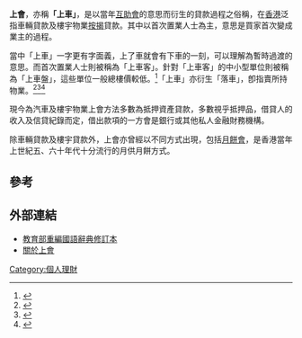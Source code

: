 {{wwv|area=華人地區}}
{{個人理財}}
'''上會'''，亦稱'''「上車」'''，是以當年[[互助會|互助會]]的意思而衍生的貸款過程之俗稱，在[[香港|香港]]泛指車輛貸款及樓宇物業[[按揭|按揭]]貸款。其中以首次置業人士為主，意思是買家首次變成業主的過程。

當中「上車」一字更有字面義，上了車就會有下車的一刻，可以理解為暫時過渡的意思。而首次置業人士則被稱為「上車客」。針對「上車客」的中小型單位則被稱為「上車盤」，這些單位一般總樓價較低。<ref>{{cite web|url=http://www.bastillepost.com/hongkong/article/4267143-【買樓講歷史】「上車」有樣睇？|title=【買樓講歷史】「上車」有樣睇？|date=2019-04-08|archiveurl=https://web.archive.org/web/20220513212945/https://www.bastillepost.com/hongkong/article/4267143-%E3%80%90%E8%B2%B7%E6%A8%93%E8%AC%9B%E6%AD%B7%E5%8F%B2%E3%80%91%E3%80%8C%E4%B8%8A%E8%BB%8A%E3%80%8D%E6%9C%89%E6%A8%A3%E7%9D%87%EF%BC%9F|archivedate=2022-05-13|access-date=2022-05-21}}</ref>「上車」亦衍生「落車」，卽指賣所持物業。<ref>{{cite web|url=http://www.hk01.com/sns/article/410052|title=落車後再上車　50歲置業夢重圓　悟出「夠資本先可以入場擲骰仔」|date=2019-12-31|archiveurl=https://web.archive.org/web/20220513215059/http://www.hk01.com/%E5%B0%88%E9%A1%8C%E4%BA%BA%E8%A8%AA/410052/%E8%90%BD%E8%BB%8A%E5%BE%8C%E5%86%8D%E4%B8%8A%E8%BB%8A-50%E6%AD%B2%E7%BD%AE%E6%A5%AD%E5%A4%A2%E9%87%8D%E5%9C%93-%E6%82%9F%E5%87%BA-%E5%A4%A0%E8%B3%87%E6%9C%AC%E5%85%88%E5%8F%AF%E4%BB%A5%E5%85%A5%E5%A0%B4%E6%93%B2%E9%AA%B0%E4%BB%94|archivedate=2022-05-13|access-date=2022-05-13}}</ref><ref>{{cite web|url=http://www.ricacorp.com/articles/2019/05/09/大公報/|title=落車容易上車難|date=2019-05-09|archiveurl=https://web.archive.org/web/20220513215827/http://www.ricacorp.com/articles/2019/05/09/%E5%A4%A7%E5%85%AC%E5%A0%B1/|archivedate=2022-05-13|access-date=2022-05-21}}</ref><ref>{{cite web|url=http://m.century21-goodwin.com/zh-hk/article/view/990|title=為免落錯車 投資也移民|date=2021-05-06|archiveurl=https://web.archive.org/web/20220513220158/http://m.century21-goodwin.com/zh-hk/article/view/990|archivedate=2022-05-13|access-date=2022-05-13}}</ref>

現今為汽車及樓宇物業上會方法多數為抵押資產貸款，多數視乎抵押品，借貸人的收入及信貸紀錄而定，借出款項的一方會是銀行或其他私人金融財務機構。

除車輛貸款及樓宇貸款外，上會亦曾經以不同方式出現，包括[[月餅會|月餅會]]，是香港當年上世紀五、六十年代十分流行的月供月餅方式。

==參考==
{{reflist|2}}

==外部連結==
* [http://dict.revised.moe.edu.tw/cgi-bin/cbdic/gsweb.cgi?o=dcbdic&searchid=Z00000132030 教育部重編國語辭典修訂本] {{Wayback|url=http://dict.revised.moe.edu.tw/cgi-bin/cbdic/gsweb.cgi?o=dcbdic&searchid=Z00000132030 |date=20200722073051 }}
*[https://blog.hkroots.io/aboutus/ 關於上會] {{Wayback|url=https://blog.hkroots.io/aboutus/ |date=20210127201524 }}
[[Category:個人理財|Category:個人理財]]